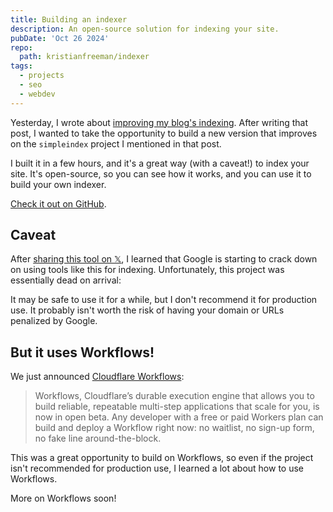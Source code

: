 ```yaml
---
title: Building an indexer
description: An open-source solution for indexing your site.
pubDate: 'Oct 26 2024'
repo:
  path: kristianfreeman/indexer
tags:
  - projects
  - seo
  - webdev
---
```


Yesterday, I wrote about [improving my blog's indexing](/effective-indexing). After writing that post, I wanted to take the opportunity to build a new version that improves on the `simpleindex` project I mentioned in that post.

I built it in a few hours, and it's a great way (with a caveat!) to index your site. It's open-source, so you can see how it works, and you can use it to build your own indexer. 

[Check it out on GitHub](https://github.com/kristianfreeman/indexer).

## Caveat

After [sharing this tool on 𝕏](https://x.com/kristianf_/status/1849874054041485517), I learned that Google is starting to crack down on using tools like this for indexing. Unfortunately, this project was essentially dead on arrival:

<Tweet id="https://x.com/joninsley/status/1849915207235052019" theme="dark" />

It may be safe to use it for a while, but I don't recommend it for production use. It probably isn't worth the risk of having your domain or URLs penalized by Google.

## But it uses Workflows!

We just announced [Cloudflare Workflows](https://blog.cloudflare.com/building-workflows-durable-execution-on-workers/):

> Workflows, Cloudflare’s durable execution engine that allows you to build reliable, repeatable multi-step applications that scale for you, is now in open beta. Any developer with a free or paid Workers plan can build and deploy a Workflow right now: no waitlist, no sign-up form, no fake line around-the-block.

This was a great opportunity to build on Workflows, so even if the project isn't recommended for production use, I learned a lot about how to use Workflows.

More on Workflows soon!

